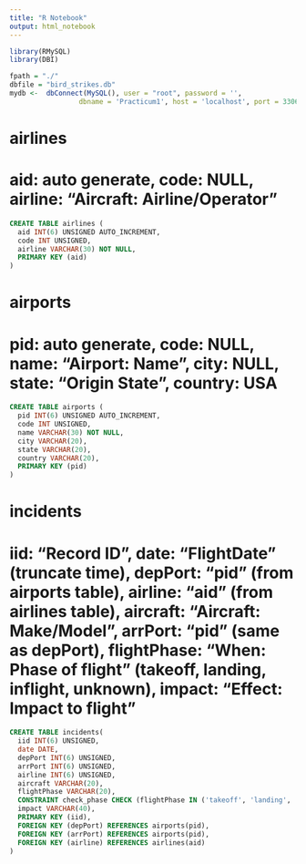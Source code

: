 ```yaml
---
title: "R Notebook"
output: html_notebook
---
```


```r
library(RMySQL)
library(DBI)

fpath = "./"
dbfile = "bird_strikes.db"
mydb <-  dbConnect(MySQL(), user = "root", password = '',
                 dbname = 'Practicum1', host = 'localhost', port = 3306)
```


# airlines
# aid: auto generate, code: NULL, airline: "Aircraft: Airline/Operator"
```sql
CREATE TABLE airlines (
  aid INT(6) UNSIGNED AUTO_INCREMENT,
  code INT UNSIGNED,
  airline VARCHAR(30) NOT NULL,
  PRIMARY KEY (aid)
)
```

# airports
# pid: auto generate, code: NULL, name: "Airport: Name", city: NULL, state: "Origin State", country: USA
```sql
CREATE TABLE airports (
  pid INT(6) UNSIGNED AUTO_INCREMENT,
  code INT UNSIGNED,
  name VARCHAR(30) NOT NULL,
  city VARCHAR(20),
  state VARCHAR(20),
  country VARCHAR(20),
  PRIMARY KEY (pid)
)
```

# incidents
# iid: "Record ID", date: "FlightDate" (truncate time), depPort: "pid" (from airports table), airline: "aid" (from airlines table), aircraft: "Aircraft: Make/Model", arrPort: "pid" (same as depPort), flightPhase: "When: Phase of flight" (takeoff, landing, inflight, unknown), impact: "Effect: Impact to flight"
```sql
CREATE TABLE incidents(
  iid INT(6) UNSIGNED, 
  date DATE, 
  depPort INT(6) UNSIGNED, 
  arrPort INT(6) UNSIGNED, 
  airline INT(6) UNSIGNED, 
  aircraft VARCHAR(20), 
  flightPhase VARCHAR(20),
  CONSTRAINT check_phase CHECK (flightPhase IN ('takeoff', 'landing', 'inflight', 'unknown')),
  impact VARCHAR(40),
  PRIMARY KEY (iid),
  FOREIGN KEY (depPort) REFERENCES airports(pid),
  FOREIGN KEY (arrPort) REFERENCES airports(pid),
  FOREIGN KEY (airline) REFERENCES airlines(aid)
)
```
